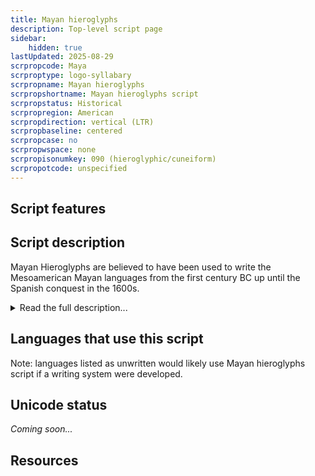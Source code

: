 ```yaml
---
title: Mayan hieroglyphs
description: Top-level script page
sidebar:
    hidden: true
lastUpdated: 2025-08-29
scrpropcode: Maya
scrproptype: logo-syllabary
scrpropname: Mayan hieroglyphs
scrpropshortname: Mayan hieroglyphs script
scrpropstatus: Historical
scrpropregion: American
scrpropdirection: vertical (LTR)
scrpropbaseline: centered
scrpropcase: no
scrpropwspace: none
scrpropisonumkey: 090 (hieroglyphic/cuneiform)
scrpropotcode: unspecified
---
```



## Script features

<ScriptInfo />

## Script description

Mayan Hieroglyphs are believed to have been used to write the Mesoamerican Mayan languages from the first century BC up until the Spanish conquest in the 1600s.

<details>
<summary>Read the full description...</summary>It was used in Southern Mexico, Guatemala and Belize. The script is a logosyllabary; each symbol represented either a morpheme (a word or a meaningful part of a word), or a phonetic syllable. It is thought that the script was originally logographic, but that many of the symbols used for writing monosyllabic words ending in a vowel or a weak consonant came to represent the phonetic elements of those words independent of their meaning, and were later used in a phonetic way to represent units of sound as well as units of meaning. In terms of shape, the symbols comprise abstract forms, human heads - often faces in profile - and hands, and parts of animal bodies

The Mayan script consists in total of more than one thousand different symbols. Some sounds or words can be written using a number of different symbols (allographs), and, conversely, some symbols can have numerous different pronunciations or meanings. In addition, many symbols were used only during a specific time period or in a certain location. Thus, there were likely never more than 500 symbols in use at any given time.

The Mayan symbols which are read as phonetic elements represent either a bare vowel or a consonant+vowel syllable. This is not perfectly suited to the Mayan languages, as most spoken syllables end in a consonant, and may also contain consonant clusters within the word. Sometimes, the final consonant is left unwritten. In other cases, a synharmony rule is applied, according to which CVC syllables are represented using two symbols, each representing a CV-syllable. In the reading, the second vowel is silent. The rule also dictated that the symbol for the second CV syllable must contain a vowel which matched the vowel of the first syllable, even though it remained unspoken. This is known as an echo vowel.

Symbols were classified according to their size and position as either main symbols or affixes. Logographs and phonetic symbols were often used in combination; the phonetic symbols formed a complement to the logograph to further clarify the word's pronunciation and meaning. The ways in which symbols could be combined were very flexible; two symbols could overlap or be conflated with one another, or one symbol was shrunk and placed inside another as an infix.

As well as logographic and phonetic symbols, there is another class of symbols called semantograms. These are not pronounced aloud, but serve either to disambiguate symbols with more than one possible interpretation, or to identify the class to which a particular word belongs. Diacritics are used, most notably a pair of dots which indicates repetition of a syllable.

Mayan texts were generally written from left to right in columns two symbols wide.

Since Mayan writing came to the attention of the wider world in the 1560s, numerous attempts have been made to decipher it. These were largely unsuccessful until Yuri Knorosov demonstrated the phonetic aspect of symbols that were previously believed to be logographic, and also identified the vowel harmony rules governing the representation of final consonants. Since his work was published in the 1950s about 80% of Mayan texts have been deciphered, relating to community matters such as birth, death and marriage, as well as historical records of warfare and rulers, and royal deeds.
</details>

## Languages that use this script

Note: languages listed as unwritten would likely use Mayan hieroglyphs script if a writing system were developed.

<WsList script='Maya' wsMax='5' />

## Unicode status

_Coming soon..._

## Resources

<ScriptResources detailSummary='seemore' />

